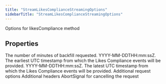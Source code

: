 ```yaml
---
title: "StreamLikesComplianceStreamingOptions"
sidebarTitle: "StreamLikesComplianceStreamingOptions"
---
```


Options for likesCompliance method

## Properties

<ParamField name="backfillMinutes" type="number">
The number of minutes of backfill requested.

</ParamField>

<ParamField name="startTime" type="string">
YYYY-MM-DDTHH:mm:ssZ. The earliest UTC timestamp from which the Likes Compliance events will be provided.

</ParamField>

<ParamField name="endTime" type="string">
YYYY-MM-DDTHH:mm:ssZ. The latest UTC timestamp from which the Likes Compliance events will be provided.

</ParamField>

<ParamField name="requestOptions" type="RequestOptions">
Additional request options

</ParamField>

<ParamField name="headers" type="Record&lt;string, string&gt;">
Additional headers

</ParamField>

<ParamField name="signal" type="AbortSignal">
AbortSignal for cancelling the request

</ParamField>
